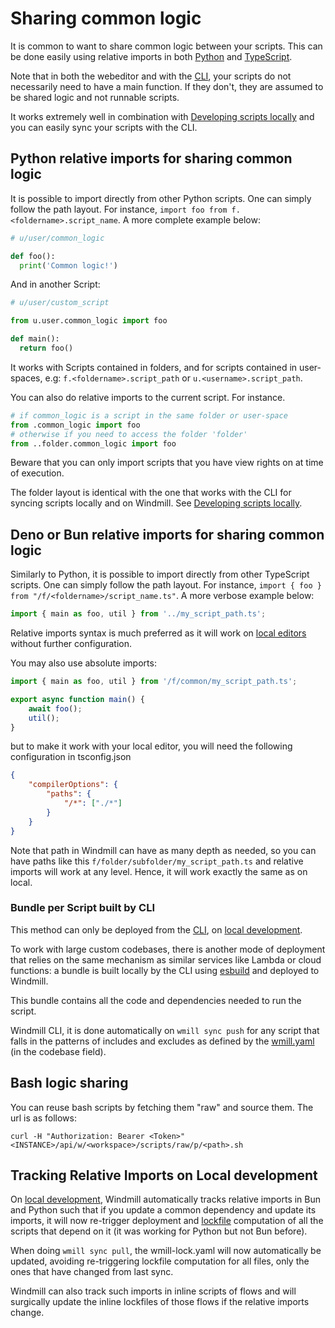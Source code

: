 
# Sharing common logic

It is common to want to share common logic between your scripts. This can be done easily using relative imports in both [Python](../../getting_started/0_scripts_quickstart/2_python_quickstart/index.mdx) and [TypeScript](../../getting_started/0_scripts_quickstart/1_typescript_quickstart/index.mdx).

Note that in both the webeditor and with the [CLI](../3_cli/index.mdx), your scripts do not necessarily need to have a main function. If they don't, they are assumed to be shared logic and not runnable scripts.

It works extremely well in combination with [Developing scripts locally](../4_local_development/index.mdx) and you can easily sync your scripts with the CLI.

<div className="grid grid-cols-2 gap-6 mb-4">
	<DocCard
		title="Dependencies in TypeScript"
		description="How to manage dependencies in TypeScript scripts."
		href="/docs/advanced/dependencies_in_typescript"
	/>
	<DocCard
		title="Dependencies in Python"
		description="How to manage dependencies in Python scripts."
		href="/docs/advanced/dependencies_in_python"
	/>
	<DocCard
		title="Dependency management & imports"
		description="Windmill's strength lies in its ability to run scripts without having to manage a package.json directly."
		href="/docs/advanced/imports"
	/>
</div>

## Python relative imports for sharing common logic

It is possible to import directly from other Python scripts. One can simply
follow the path layout. For instance,
`import foo from f.<foldername>.script_name`. A more complete example below:

```python
# u/user/common_logic

def foo():
  print('Common logic!')
```

And in another Script:

```python
# u/user/custom_script

from u.user.common_logic import foo

def main():
  return foo()
```

It works with Scripts contained in folders, and for scripts contained in
user-spaces, e.g: `f.<foldername>.script_path` or `u.<username>.script_path`.

You can also do relative imports to the current script. For instance.

```python
# if common_logic is a script in the same folder or user-space
from .common_logic import foo
# otherwise if you need to access the folder 'folder'
from ..folder.common_logic import foo
```

Beware that you can only import scripts that you have view rights on at time of execution.

The folder layout is identical with the one that works with the CLI for syncing
scripts locally and on Windmill. See [Developing scripts locally](../4_local_development/index.mdx).

## Deno or Bun relative imports for sharing common logic

Similarly to Python, it is possible to import directly from other TypeScript scripts. One can simply follow the path layout. For instance,
`import { foo } from "/f/<foldername>/script_name.ts"`. A more verbose example below:

```typescript
import { main as foo, util } from '../my_script_path.ts';
```

Relative imports syntax is much preferred as it will work on [local editors](../4_local_development/index.mdx) without further configuration.

You may also use absolute imports:

```typescript
import { main as foo, util } from '/f/common/my_script_path.ts';

export async function main() {
	await foo();
	util();
}
```

but to make it work with your local editor, you will need the following configuration in tsconfig.json

```json
{
	"compilerOptions": {
		"paths": {
			"/*": ["./*"]
		}
	}
}
```

Note that path in Windmill can have as many depth as needed, so you can have paths like this `f/folder/subfolder/my_script_path.ts` and relative imports will work at any level. Hence, it will work exactly the same as on local.

### Bundle per Script built by CLI

This method can only be deployed from the [CLI](../3_cli/index.mdx), on [local development](../4_local_development/index.mdx).

To work with large custom codebases, there is another mode of deployment that relies on the same mechanism as similar services like Lambda or cloud functions: a bundle is built locally by the CLI using [esbuild](https://esbuild.github.io/) and deployed to Windmill.

This bundle contains all the code and dependencies needed to run the script.

Windmill CLI, it is done automatically on `wmill sync push` for any script that falls in the patterns of includes and excludes as defined by the [wmill.yaml](../../core_concepts/33_codebases_and_bundles/index.mdx#wmillyaml) (in the codebase field).

<div className="grid grid-cols-2 gap-6 mb-4">
	<DocCard
		title="Codebases & bundles"
		description="Deploy scripts with any local relative imports as bundles."
		href="/docs/core_concepts/codebases_and_bundles"
	/>
</div>

## Bash logic sharing

You can reuse bash scripts by fetching them "raw" and source them. The url is as follows:

```
curl -H "Authorization: Bearer <Token>" <INSTANCE>/api/w/<workspace>/scripts/raw/p/<path>.sh
```

## Tracking Relative Imports on Local development

On [local development](../4_local_development/index.mdx), Windmill automatically tracks relative imports in Bun and Python such that if you update a common dependency and update its imports, it will now re-trigger deployment and [lockfile](../6_imports/index.mdx) computation of all the scripts that depend on it (it was working for Python but not Bun before).

When doing `wmill sync pull`, the wmill-lock.yaml will now automatically be updated, avoiding re-triggering lockfile computation for all files, only the ones that have changed from last sync.

Windmill can also track such imports in inline scripts of flows and will surgically update the inline lockfiles of those flows if the relative imports change.

<div className="grid grid-cols-2 gap-6 mb-4">
	<DocCard
		title="Local development"
		description="Develop locally, push to git and deploy automatically to Windmill."
		href="/docs/advanced/local_development"
	/>
	<DocCard
		title="Command-line interface (CLI)"
		description="The Windmill CLI, `wmill` allows you to interact with Windmill instances right from your terminal."
		href="/docs/advanced/cli"
	/>
</div>
